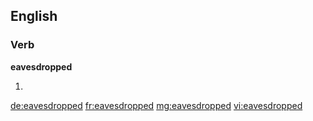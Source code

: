 ==English==

===Verb===
'''eavesdropped'''
# {{past of|eavesdrop}}

[[de:eavesdropped]]
[[fr:eavesdropped]]
[[mg:eavesdropped]]
[[vi:eavesdropped]]